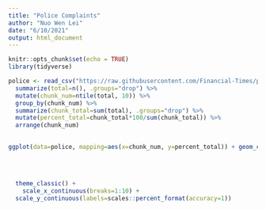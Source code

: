 ```yaml
---
title: "Police Complaints"
author: "Nuo Wen Lei"
date: "6/10/2021"
output: html_document
---
```


```r
knitr::opts_chunk$set(echo = TRUE)
library(tidyverse)
```

```r
police <- read_csv("https://raw.githubusercontent.com/Financial-Times/police-misconduct-complaints-analysis/main/output/philly_clean.csv", col_types=cols()) %>% group_by(officer_id) %>%
  summarize(total=n(), .groups="drop") %>% 
  mutate(chunk_num=ntile(total, 10)) %>% 
  group_by(chunk_num) %>%
  summarize(chunk_total=sum(total), .groups="drop") %>%
  mutate(percent_total=chunk_total*100/sum(chunk_total)) %>% 
  arrange(chunk_num)
  
```

```r

ggplot(data=police, mapping=aes(x=chunk_num, y=percent_total)) + geom_col() + labs(title="Distribution of Offenses by Decile",
                                                                                   subtitle="First decile has around 1/3 of all complaints",
                                                                                   x="Decile Number",
                                                                                   y="Percentage of Offenses",
                                                                                   caption="Data from Financial Times") +
  theme_classic() +
    scale_x_continuous(breaks=1:10) +
  scale_y_continuous(labels=scales::percent_format(accuracy=1))


```
